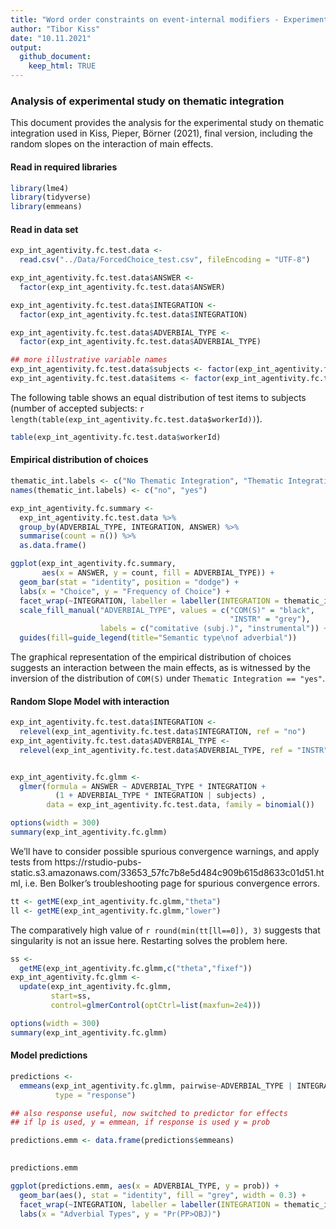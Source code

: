 ```yaml
---
title: "Word order constraints on event-internal modifiers - Experiment 2: Forced Choice study on Thematic Integration"
author: "Tibor Kiss"
date: "10.11.2021"
output:
  github_document:
    keep_html: TRUE
---
```


### Analysis of experimental study on thematic integration

This document provides the analysis for the experimental study on thematic integration used in Kiss, Pieper, Börner (2021), final version, including the random slopes on the interaction of main effects.

#### Read in required libraries

```r
library(lme4)
library(tidyverse)
library(emmeans)

```

#### Read in data set


```r
exp_int_agentivity.fc.test.data <- 
  read.csv("../Data/ForcedChoice_test.csv", fileEncoding = "UTF-8")

exp_int_agentivity.fc.test.data$ANSWER <- 
  factor(exp_int_agentivity.fc.test.data$ANSWER)

exp_int_agentivity.fc.test.data$INTEGRATION <- 
  factor(exp_int_agentivity.fc.test.data$INTEGRATION)

exp_int_agentivity.fc.test.data$ADVERBIAL_TYPE <- 
  factor(exp_int_agentivity.fc.test.data$ADVERBIAL_TYPE)

## more illustrative variable names
exp_int_agentivity.fc.test.data$subjects <- factor(exp_int_agentivity.fc.test.data$workerId)
exp_int_agentivity.fc.test.data$items <- factor(exp_int_agentivity.fc.test.data$ENCODING)

```

The following table shows an equal distribution of test items to subjects (number of accepted subjects: `r length(table(exp_int_agentivity.fc.test.data$workerId))`).

```r
table(exp_int_agentivity.fc.test.data$workerId)
```

#### Empirical distribution of choices


```r

thematic_int.labels <- c("No Thematic Integration", "Thematic Integration")
names(thematic_int.labels) <- c("no", "yes")

exp_int_agentivity.fc.summary <- 
  exp_int_agentivity.fc.test.data %>%
  group_by(ADVERBIAL_TYPE, INTEGRATION, ANSWER) %>%
  summarise(count = n()) %>%
  as.data.frame()

ggplot(exp_int_agentivity.fc.summary,
       aes(x = ANSWER, y = count, fill = ADVERBIAL_TYPE)) +
  geom_bar(stat = "identity", position = "dodge") +
  labs(x = "Choice", y = "Frequency of Choice") + 
  facet_wrap(~INTEGRATION, labeller = labeller(INTEGRATION = thematic_int.labels)) +
  scale_fill_manual("ADVERBIAL_TYPE", values = c("COM(S)" = "black",
                                                 "INSTR" = "grey"),
                    labels = c("comitative (subj.)", "instrumental")) +
  guides(fill=guide_legend(title="Semantic type\nof adverbial")) 

```

The graphical representation of the empirical distribution of choices suggests an interaction between the main effects, as is witnessed by the inversion of the distribution of `COM(S)` under `Thematic Integration == "yes"`. 

#### Random Slope Model with interaction

```r

exp_int_agentivity.fc.test.data$INTEGRATION <-
  relevel(exp_int_agentivity.fc.test.data$INTEGRATION, ref = "no")
exp_int_agentivity.fc.test.data$ADVERBIAL_TYPE <-
  relevel(exp_int_agentivity.fc.test.data$ADVERBIAL_TYPE, ref = "INSTR")


exp_int_agentivity.fc.glmm <- 
  glmer(formula = ANSWER ~ ADVERBIAL_TYPE * INTEGRATION + 
          (1 + ADVERBIAL_TYPE * INTEGRATION | subjects) , 
        data = exp_int_agentivity.fc.test.data, family = binomial())

options(width = 300)
summary(exp_int_agentivity.fc.glmm)
```

We'll have to consider possible spurious convergence warnings, and apply tests from https://rstudio-pubs-static.s3.amazonaws.com/33653_57fc7b8e5d484c909b615d8633c01d51.html, i.e. Ben Bolker's troubleshooting page for spurious convergence errors.

```r

tt <- getME(exp_int_agentivity.fc.glmm,"theta")
ll <- getME(exp_int_agentivity.fc.glmm,"lower")
```

The comparatively high value of `r round(min(tt[ll==0]), 3)` suggests that singularity is not an issue here. Restarting solves the problem here. 

```r
ss <- 
  getME(exp_int_agentivity.fc.glmm,c("theta","fixef"))
exp_int_agentivity.fc.glmm <- 
  update(exp_int_agentivity.fc.glmm,
         start=ss,
         control=glmerControl(optCtrl=list(maxfun=2e4)))

options(width = 300)
summary(exp_int_agentivity.fc.glmm)

```


#### Model predictions


```r


predictions <- 
  emmeans(exp_int_agentivity.fc.glmm, pairwise~ADVERBIAL_TYPE | INTEGRATION, 
          type = "response") 

## also response useful, now switched to predictor for effects
## if lp is used, y = emmean, if response is used y = prob

predictions.emm <- data.frame(predictions$emmeans)
 

predictions.emm

ggplot(predictions.emm, aes(x = ADVERBIAL_TYPE, y = prob)) + 
  geom_bar(aes(), stat = "identity", fill = "grey", width = 0.3) +
  facet_wrap(~INTEGRATION, labeller = labeller(INTEGRATION = thematic_int.labels)) +
  labs(x = "Adverbial Types", y = "Pr(PP>OBJ)")
```


